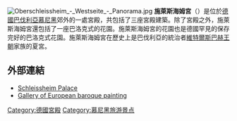 [[File:Oberschleissheim_-_Westseite_-_Panorama.jpg|thumb]]
'''施萊斯海姆宮'''（{{lang-de|Schloss Schleißheim}}）是位於[[德國|德國]][[巴伐利亞|巴伐利亞]][[慕尼黑|慕尼黑]]郊外的一處宮殿，共包括了三座宮殿建築。除了宮殿之外，施萊斯海姆宮還包括了一座巴洛克式的花園。施萊斯海姆宮的花園也是德國罕見的保存完好的巴洛克式花園。施萊斯海姆宮在歷史上是巴伐利亞的統治者[[維特爾斯巴赫王朝|維特爾斯巴赫王朝]]家族的夏宮。

==外部連結==
{{commons category|Schloss Schleißheim}}
* [http://www.schloesser.bayern.de/englisch/palace/uebers/schl_ges.htm Schleissheim Palace] {{Wayback|url=http://www.schloesser.bayern.de/englisch/palace/uebers/schl_ges.htm |date=20201210191012 }}
* [https://web.archive.org/web/20070928015747/http://www.pinakothek.de/zweiggalerien/schleissheim_en.php Gallery of European baroque painting]
{{coord|48|14|55|N|11|34|06|E|region:DE-BY_type:landmark|display=title}}

{{Authority control}}

[[Category:德國宮殿|Category:德國宮殿]]
[[Category:慕尼黑旅游景点|Category:慕尼黑旅游景点]]